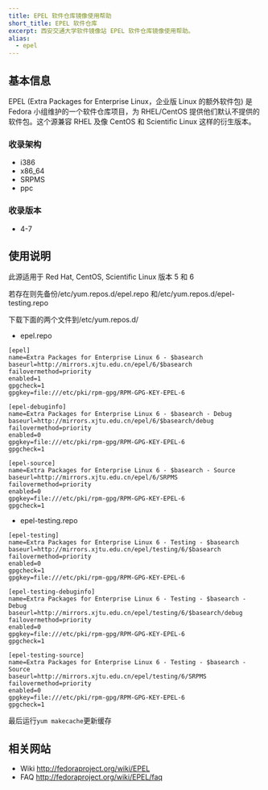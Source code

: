 ```yaml
---
title: EPEL 软件仓库镜像使用帮助
short_title: EPEL 软件仓库
excerpt: 西安交通大学软件镜像站 EPEL 软件仓库镜像使用帮助。
alias:
  - epel
---
```


## 基本信息

EPEL (Extra Packages for Enterprise Linux，企业版 Linux 的额外软件包) 是 Fedora 小组维护的一个软件仓库项目，为 RHEL/CentOS 提供他们默认不提供的软件包。这个源兼容 RHEL 及像 CentOS 和 Scientific Linux 这样的衍生版本。

### 收录架构

- i386
- x86_64
- SRPMS
- ppc

### 收录版本

- 4-7

## 使用说明

此源适用于 Red Hat, CentOS, Scientific Linux 版本 5 和 6

若存在则先备份/etc/yum.repos.d/epel.repo 和/etc/yum.repos.d/epel-testing.repo

下载下面的两个文件到/etc/yum.repos.d/

- epel.repo

```text
[epel]
name=Extra Packages for Enterprise Linux 6 - $basearch
baseurl=http://mirrors.xjtu.edu.cn/epel/6/$basearch
failovermethod=priority
enabled=1
gpgcheck=1
gpgkey=file:///etc/pki/rpm-gpg/RPM-GPG-KEY-EPEL-6

[epel-debuginfo]
name=Extra Packages for Enterprise Linux 6 - $basearch - Debug
baseurl=http://mirrors.xjtu.edu.cn/epel/6/$basearch/debug
failovermethod=priority
enabled=0
gpgkey=file:///etc/pki/rpm-gpg/RPM-GPG-KEY-EPEL-6
gpgcheck=1

[epel-source]
name=Extra Packages for Enterprise Linux 6 - $basearch - Source
baseurl=http://mirrors.xjtu.edu.cn/epel/6/SRPMS
failovermethod=priority
enabled=0
gpgkey=file:///etc/pki/rpm-gpg/RPM-GPG-KEY-EPEL-6
gpgcheck=1
```

- epel-testing.repo

```text
[epel-testing]
name=Extra Packages for Enterprise Linux 6 - Testing - $basearch
baseurl=http://mirrors.xjtu.edu.cn/epel/testing/6/$basearch
failovermethod=priority
enabled=0
gpgcheck=1
gpgkey=file:///etc/pki/rpm-gpg/RPM-GPG-KEY-EPEL-6

[epel-testing-debuginfo]
name=Extra Packages for Enterprise Linux 6 - Testing - $basearch - Debug
baseurl=http://mirrors.xjtu.edu.cn/epel/testing/6/$basearch/debug
failovermethod=priority
enabled=0
gpgkey=file:///etc/pki/rpm-gpg/RPM-GPG-KEY-EPEL-6
gpgcheck=1

[epel-testing-source]
name=Extra Packages for Enterprise Linux 6 - Testing - $basearch - Source
baseurl=http://mirrors.xjtu.edu.cn/epel/testing/6/SRPMS
failovermethod=priority
enabled=0
gpgkey=file:///etc/pki/rpm-gpg/RPM-GPG-KEY-EPEL-6
gpgcheck=1
```

最后运行`yum makecache`更新缓存

## 相关网站

- Wiki http://fedoraproject.org/wiki/EPEL
- FAQ http://fedoraproject.org/wiki/EPEL/faq
